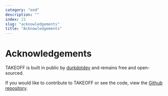 ```yaml
---
category: "end"
description: ""
index: 21
slug: "acknowledgements"
title: "Acknowledgements"
---
```


# Acknowledgements

TAKEOFF is built in public by [durkdotdev](https://twitter.com/durkdotdev) and remains free and open-sourced.

If you would like to contribute to TAKEOFF or see the code, view the [Github repository](https://github.com/durkdotdev/takeoff).
